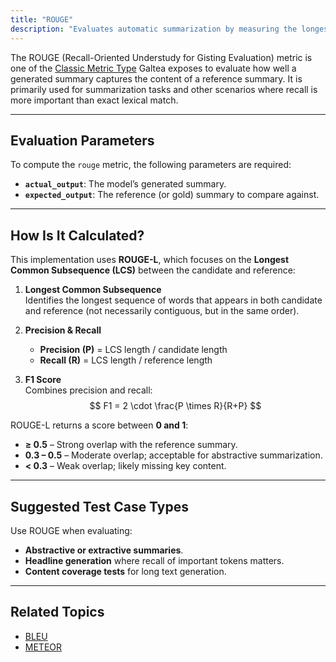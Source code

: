 ```yaml
---
title: "ROUGE"
description: "Evaluates automatic summarization by measuring the longest common subsequence (LCS) that preserves the word order between candidate and reference summaries." 
---
```

The ROUGE (Recall-Oriented Understudy for Gisting Evaluation) metric is one of the [Classic Metric Type](/concepts/metric-type) Galtea exposes to evaluate how well a generated summary captures the content of a reference summary. It is primarily used for summarization tasks and other scenarios where recall is more important than exact lexical match.

---
## Evaluation Parameters

To compute the `rouge` metric, the following parameters are required:

- **`actual_output`**: The model’s generated summary.
- **`expected_output`**: The reference (or gold) summary to compare against.

---
## How Is It Calculated?

This implementation uses **ROUGE-L**, which focuses on the **Longest Common Subsequence (LCS)** between the candidate and reference:

1. **Longest Common Subsequence**  
   Identifies the longest sequence of words that appears in both candidate and reference (not necessarily contiguous, but in the same order).

2. **Precision & Recall**  
   - **Precision (P)** = LCS length / candidate length  
   - **Recall (R)** = LCS length / reference length

3. **F1 Score**  
   Combines precision and recall:  
   $$
   F1 = 2 \cdot \frac{P \times R}{R+P} 
   $$


ROUGE-L returns a score between **0 and 1**:

- **≥ 0.5** – Strong overlap with the reference summary.
- **0.3 – 0.5** – Moderate overlap; acceptable for abstractive summarization.
- **< 0.3** – Weak overlap; likely missing key content.

---
## Suggested Test Case Types

Use ROUGE when evaluating:

- **Abstractive or extractive summaries**.
- **Headline generation** where recall of important tokens matters.
- **Content coverage tests** for long text generation.

---
## Related Topics

- [BLEU](/concepts/metric-type/bleu)
- [METEOR](/concepts/metric-type/meteor)
